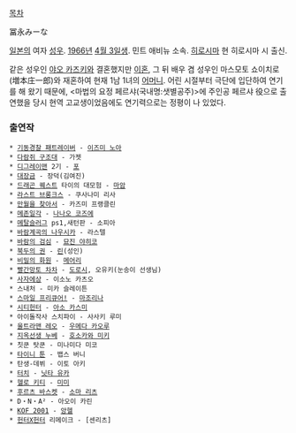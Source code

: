 [[목차]]

冨永みーな

[[일본]]의 여자 [[성우]]. [[1966년]] [[4월 3일]]생. 민트 애비뉴 소속. [[히로시마]] 현 히로시마 시 출신.

같은 성우인 [[야오 카즈키]]와 결혼했지만 [[이혼]], 그 뒤 배우 겸 성우인 마스모토 쇼이치로(増本庄一郎)와 재혼하여 현재 1남 1녀의 [[어머니]]. 어린 시절부터 극단에 입단하여 연기를 해 왔기 때문에, <마법의 요정 페르샤(국내명:샛별공주)>에 주인공 페르샤 役으로 출연했을 당시 현역 고교생이었음에도 연기력으로는 정평이 나 있었다.

=== 출연작 ===

 * [[기동경찰 패트레이버]] - [[이즈미 노아]]
 * [[다람쥐 구조대]] - 가젯
 * [[디그레이맨]] 2기 - [[포]]
 * [[대장금]] - 장덕(김여진)
 * [[드래곤 퀘스트]] 타이의 대모험 - [[마암]]
 * [[라스트 브롱크스]] - 쿠사나미 리사
 * [[만월을 찾아서]] - 카즈미 프랭클린
 * [[메존일각]] - [[나나오 코즈에]]
 * [[메탈슬러그]] ps1,새턴판 - 소피아
 * [[바람계곡의 나우시카]] - 라스텔 
 * [[바람의 검심]] - [[묘진 야히코]]
 * [[북두의 권]] - [[린]](성인)
 * [[비밀의 화원]] - [[메어리]]
 * [[빨간망토 차차]] - [[도로시(빨간망토 차차)|도로시]], 오유키(눈송이 선생님)
 * [[사자에상]] - 이소노 카츠오
 * 스내처 - 미카 슬레이튼
 * [[스마일 프리큐어!]] - [[마조리나]]
 * [[시티헌터]] - [[아소 카스미]]
 * 아이돌작사 스치파이 - 사사키 루미 
 * [[울트라맨 레오]] - [[우메다 카오루]]
 * [[지옥선생 누베]] - [[호소카와 미키]]
 * 칫쿤 탓쿤 - 미나미다 미코
 * [[타이니 툰]] - 뱁스 버니
 * 탄생-데뷔 - 이토 아키
 * [[터치]] - [[닛타 유카]]
 * [[헬로 키티]] - [[미미]]
 * [[후르츠 바스켓]] - [[소마 리츠]]
 * D・N・A² - 아오이 카린
 * [[KOF 2001]] - [[앙헬]]
 * [[헌터X헌터]] 리메이크 - [센리츠]
